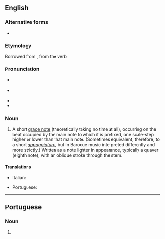 ==English==

===Alternative forms===
* {{l|en|acciacatura}}

===Etymology===
Borrowed from {{bor|en|it|acciaccatura}}, from the verb {{m|it|acciaccare||to crush}}

===Pronunciation===
* {{a|GA}} {{IPA|en|/əˌtʃɑkəˈtʊɹə/}}
* {{a|RP}} {{IPA|en|/əˌtʃækəˈtjʊəɹə/}}
* {{rhymes|en|ʊəɹə|s=5}}
* {{hyph|en|ac|ciac|ca|tu|ra}}

===Noun===
{{wikipedia}}
{{en-noun|s|acciaccature}}

# {{lb|en|music}} A short [[grace note]] (theoretically taking no time at all), occurring on the beat occupied by the main note to which it is prefixed, one scale-step higher or lower than that main note. (Sometimes equivalent, therefore, to a short ''[[appoggiatura]]'', but in Baroque music interpreted differently and more strictly.) Written as a note lighter in appearance, typically a quaver (eighth note), with an oblique stroke through the stem.

====Translations====
{{trans-top|short grace note occurring on the beat occupied by the main note}}
* Italian: {{t+|it|acciaccatura|f}}
{{trans-mid}}
* Portuguese: {{t|pt|acciaccatura|f}}
{{trans-bottom}}

----

==Portuguese==

===Noun===
{{pt-noun|f}}

# {{lb|pt|music}} {{l|en|acciaccatura}} {{gloss|short grace note occurring on the beat occupied by the main note}}